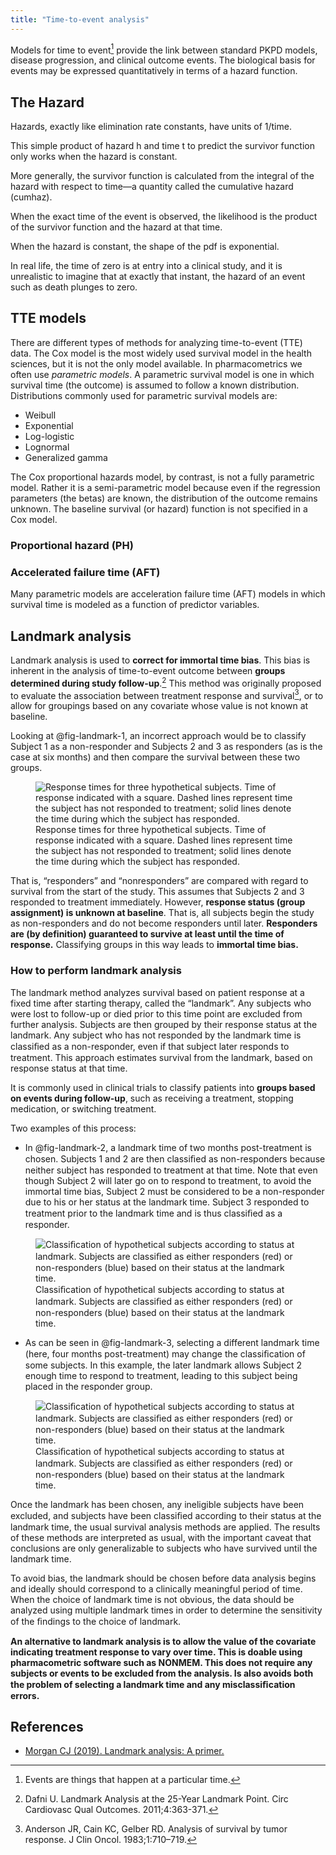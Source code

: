 ```yaml
---
title: "Time-to-event analysis"
---
```

Models for time to event^[Events are things that happen at a particular time.] provide the link between standard PKPD models, disease progression, and clinical outcome events.
The biological basis for events may be expressed quantitatively in terms of a hazard function.

## The Hazard

Hazards, exactly like elimination rate constants, have units of 1/time.

This simple product of hazard h and time t to predict the survivor function only works when the hazard is constant.

More generally, the survivor function is calculated from the integral of the hazard with respect to time—a quantity called the cumulative hazard (cumhaz).

When the exact time of the event is observed, the likelihood is the product of the survivor function and the hazard at that time.

When the hazard is constant, the shape of the pdf is exponential.

In real life, the time of zero is at entry into a clinical study, and it is unrealistic to imagine that at exactly that instant, the hazard of an event such as death plunges to zero.

## TTE models

There are different types of methods for analyzing time-to-event (TTE) data.
The Cox model is the most widely used survival model in the health sciences, but it is not the only model available.
In pharmacometrics we often use *parametric models*.
A parametric survival model is one in which survival time (the outcome) is assumed to follow a known distribution.
Distributions commonly used for parametric survival models are:

* Weibull
* Exponential
* Log-logistic
* Lognormal
* Generalized gamma

::: {.callout-note}
The Cox proportional hazards model, by contrast, is not a fully parametric model. Rather it is a semi-parametric model because even if the regression parameters (the betas) are known, the distribution of the outcome remains unknown. The baseline survival (or hazard) function is not specified in a Cox model.
:::

### Proportional hazard (PH)

### Accelerated failure time (AFT)

Many parametric models are acceleration failure time (AFT) models in which survival time is modeled as a function of predictor variables.

## Landmark analysis

Landmark analysis is used to **correct for immortal time bias**.
This bias is inherent in the analysis of time-to-event outcome between **groups determined during study follow-up**.^[Dafni U. Landmark Analysis at the 25-Year Landmark Point. Circ Cardiovasc Qual Outcomes. 2011;4:363-371.]
This method was originally proposed to evaluate the association between treatment response and survival^[Anderson JR, Cain KC, Gelber RD. Analysis of survival by tumor response. J Clin Oncol. 1983;1:710–719.], or to allow for groupings based on any covariate whose value is not known at baseline.

Looking at @fig-landmark-1, an incorrect approach would be to classify Subject 1 as a non-responder and Subjects 2 and 3 as responders (as is the case at six months) and then compare the survival between these two groups.

![
  Response times for three hypothetical subjects.
  Time of response indicated with a square.
  Dashed lines represent time the subject has not responded to treatment;
  solid lines denote the time during which the subject has responded.
](images/landmark-1.png){#fig-landmark-1}

That is, "responders" and "nonresponders" are compared with regard to survival from the start of the study.
This assumes that Subjects 2 and 3 responded to treatment immediately.
However, **response status (group assignment) is unknown at baseline**.
That is, all subjects begin the study as non-responders and do not become responders until later.
**Responders are (by definition) guaranteed to survive at least until the time of response.**
Classifying groups in this way leads to **immortal time bias.**

### How to perform landmark analysis

The landmark method analyzes survival based on patient response at a fixed time after starting therapy, called the "landmark".
Any subjects who were lost to follow-up or died prior to this time point are excluded from further analysis.
Subjects are then grouped by their response status at the landmark.
Any subject who has not responded by the landmark time is classiﬁed as a non-responder, even if that subject later responds to treatment.
This approach estimates survival from the landmark, based on response status at that time.

It is commonly used in clinical trials to classify patients into **groups based on events during follow-up**, such as receiving a treatment, stopping medication, or switching treatment.

Two examples of this process:

* In @fig-landmark-2, a landmark time of two months post-treatment is chosen.
Subjects 1 and 2 are then classiﬁed as non-responders because neither subject has responded to treatment at that time.
Note that even though Subject 2 will later go on to respond to treatment, to avoid the immortal time bias, Subject 2 must be considered to be a non-responder due to his or her status at the landmark time.
Subject 3 responded to treatment prior to the landmark time and is thus classiﬁed as a responder.

![
  Classiﬁcation of hypothetical subjects according to status at landmark.
  Subjects are classiﬁed as either responders (red) or non-responders (blue) based on their status at the landmark time.
](images/landmark-2.png){#fig-landmark-2}

* As can be seen in @fig-landmark-3, selecting a different landmark time (here, four months post-treatment) may change the classiﬁcation of some subjects.
In this example, the later landmark allows Subject 2 enough time to respond to treatment, leading to this subject being placed in the responder group.

![
  Classiﬁcation of hypothetical subjects according to status at landmark.
  Subjects are classiﬁed as either responders (red) or non-responders (blue) based on their status at the landmark time.
](images/landmark-3.png){#fig-landmark-3}

Once the landmark has been chosen, any ineligible subjects have been excluded, and subjects have been classiﬁed according to their status at the landmark time, the usual survival analysis methods are applied.
The results of these methods are interpreted as usual, with the important caveat that conclusions are only generalizable to subjects who have survived until the landmark time.

To avoid bias, the landmark should be chosen before data analysis begins and ideally should correspond to a clinically meaningful period of time.
When the choice of landmark time is not obvious, the data should be analyzed using multiple landmark times in order to determine the sensitivity of the ﬁndings to the choice of landmark.

**An alternative to landmark analysis is to allow the value of the covariate indicating treatment response to vary over time.
This is doable using pharmacometric software such as NONMEM.
This does not require any subjects or events to be excluded from the analysis.
Is also avoids both the problem of selecting a landmark time and any misclassiﬁcation errors.
**

## References

* [Morgan CJ (2019). Landmark analysis: A primer.](doi:10.1007/s12350-019-01624-z)